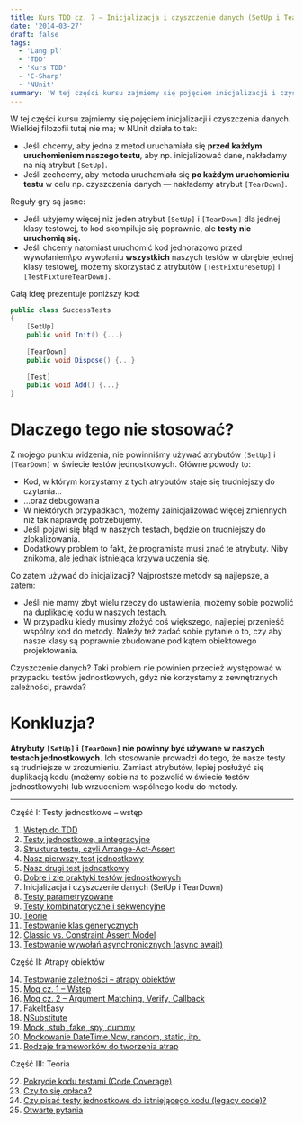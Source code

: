 ```yaml
---
title: Kurs TDD cz. 7 — Inicjalizacja i czyszczenie danych (SetUp i TearDown)
date: '2014-03-27'
draft: false
tags:
  - 'Lang pl'
  - 'TDD'
  - 'Kurs TDD'
  - 'C-Sharp'
  - 'NUnit'
summary: 'W tej części kursu zajmiemy się pojęciem inicjalizacji i czyszczenia danych.'
---
```


W tej części kursu zajmiemy się pojęciem inicjalizacji i czyszczenia danych. Wielkiej filozofii tutaj nie ma; w NUnit działa to tak:

*   Jeśli chcemy, aby jedna z metod uruchamiała się **przed każdym uruchomieniem naszego testu**, aby np. inicjalizować dane, nakładamy na nią atrybut `[SetUp]`.
*   Jeśli zechcemy, aby metoda uruchamiała się **po każdym uruchomieniu testu** w celu np. czyszczenia danych — nakładamy atrybut `[TearDown]`.

Reguły gry są jasne:

*   Jeśli użyjemy więcej niż jeden atrybut `[SetUp]` i `[TearDown]` dla jednej klasy testowej, to kod skompiluje się poprawnie, ale **testy nie uruchomią się.**
*   Jeśli chcemy natomiast uruchomić kod jednorazowo przed wywołaniem\\po wywołaniu **wszystkich** naszych testów w obrębie jednej klasy testowej, możemy skorzystać z atrybutów `[TestFixtureSetUp]` i `[TestFixtureTearDown]`.

Całą ideę prezentuje poniższy kod: 
```csharp
public class SuccessTests
{
    [SetUp]
    public void Init() {...}
 
    [TearDown]
    public void Dispose() {...}
 
    [Test]
    public void Add() {...}
}
```

# Dlaczego tego nie stosować?

Z mojego punktu widzenia, nie powinniśmy używać atrybutów `[SetUp]` i `[TearDown]` w świecie testów jednostkowych. Główne powody to:

*   Kod, w którym korzystamy z tych atrybutów staje się trudniejszy do czytania...
*   ...oraz debugowania
*   W niektórych przypadkach, możemy zainicjalizować więcej zmiennych niż tak naprawdę potrzebujemy.
*   Jeśli pojawi się błąd w naszych testach, będzie on trudniejszy do zlokalizowania.
*   Dodatkowy problem to fakt, że programista musi znać te atrybuty. Niby znikoma, ale jednak istniejąca krzywa uczenia się.

Co zatem używać do inicjalizacji? Najprostsze metody są najlepsze, a zatem:

*   Jeśli nie mamy zbyt wielu rzeczy do ustawienia, możemy sobie pozwolić na [duplikację kodu](/posts/kurs-tdd-6-dobre-i-zle-praktyki-testow-jednostkowych) w naszych testach.
*   W przypadku kiedy musimy złożyć coś większego, najlepiej przenieść wspólny kod do metody. Należy też zadać sobie pytanie o to, czy aby nasze klasy są poprawnie zbudowane pod kątem obiektowego projektowania.

Czyszczenie danych? Taki problem nie powinien przecież występować w przypadku testów jednostkowych, gdyż nie korzystamy z zewnętrznych zależności, prawda?

# Konkluzja?

**Atrybuty `[SetUp]` i `[TearDown]` nie powinny być używane w naszych testach jednostkowych.** Ich stosowanie prowadzi do tego, że nasze testy są trudniejsze w zrozumieniu. Zamiast atrybutów, lepiej posłużyć się duplikacją kodu (możemy sobie na to pozwolić w świecie testów jednostkowych) lub wrzuceniem wspólnego kodu do metody.


----


Część I: Testy jednostkowe – wstęp

1. [Wstęp do TDD](/posts/kurs-tdd-1-wstep/)
2. [Testy jednostkowe, a integracyjne](/posts/kurs-tdd-2-testy-jednostkowe-a-testy-integracyjne/)
3. [Struktura testu, czyli Arrange-Act-Assert](/posts/kurs-tdd-3-struktura-test-czyli-arrange-act-assert)
4. [Nasz pierwszy test jednostkowy](/posts/kurs-tdd-4-nasz-pierwszy-test-jednostkowy)
5. [Nasz drugi test jednostkowy](/posts/kurs-tdd-5-nasz-drugi-test-jednostkowy)
6. [Dobre i złe praktyki testów jednostkowych](/posts/kurs-tdd-6-dobre-i-zle-praktyki-testow-jednostkowych)
7. Inicjalizacja i czyszczenie danych (SetUp i TearDown)
8. [Testy parametryzowane](/posts/kurs-tdd-8-testy-parametryzowane)
9. [Testy kombinatoryczne i sekwencyjne](/posts/kurs-tdd-9-testy-kombinatoryczne-i-sekwencyjne)
10. [Teorie](/posts/kurs-tdd-10-teorie)
11. [Testowanie klas generycznych](/posts/kurs-tdd-11-testowanie-klas-generycznych)
12. [Classic vs. Constraint Assert Model](/posts/kurs-tdd-12-classic-vs-constraint-assert-model)
13. [Testowanie wywołań asynchronicznych (async await)](/posts/kurs-tdd-13-testowanie-wywolan-asynchronicznych-async-await)


Część II: Atrapy obiektów

14. [Testowanie zależności – atrapy obiektów](/posts/kurs-tdd-14-testowanie-zaleznosci-atrapy-obiektow)
2. [Moq cz. 1 – Wstęp](/posts/kurs-tdd-15-wstep-do-moq)
3. [Moq cz. 2 – Argument Matching, Verify, Callback](/posts/kurs-tdd-16-zaawansowane-techniki-moq-argument-matching-verify-callback)
4. [FakeItEasy](/posts/kurs-tdd-17-fakeiteasy)
5. [NSubstitute](/posts/kurs-tdd-18-nsubstitute)
6. [Mock, stub, fake, spy, dummy](/posts/kurs-tdd-19-mock-stub-fake-spy-dummy)
7. [Mockowanie DateTime.Now, random, static, itp.](/posts/kurs-tdd-20-mockowanie-datetime-now-random-static-itp)
8. [Rodzaje frameworków do tworzenia atrap](/posts/kurs-tdd-21-rodzaje-frameworkow-do-tworzenia-atrap/)

Część III: Teoria

22. [Pokrycie kodu testami (Code Coverage)](/posts/kurs-tdd-22-pokrycie-kodu-testami-code-coverage/)
1. [Czy to się opłaca?](/posts/kurs-tdd-23-czy-to-sie-oplaca/)
1. [Czy pisać testy jednostkowe do istniejącego kodu (legacy code)?](/posts/kurs-tdd-24-czy-pisac-testy-jednostkowe-do-istniejacego-kodu-legacy-code/)
1. [Otwarte pytania](/posts/kurs-tdd-25-otwarte-pytania/)
